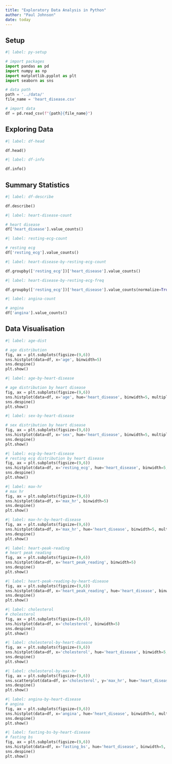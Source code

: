 ```yaml
---
title: "Exploratory Data Analysis in Python"
author: "Paul Johnson"
date: today
---
```


## Setup

```python
#| label: py-setup

# import packages
import pandas as pd
import numpy as np
import matplotlib.pyplot as plt
import seaborn as sns

# data path
path = '../data/'
file_name = 'heart_disease.csv'

# import data
df = pd.read_csv(f"{path}{file_name}")

```

## Exploring Data

```python
#| label: df-head

df.head()

```

```python
#| label: df-info

df.info()

```

## Summary Statistics

```python
#| label: df-describe

df.describe()

```

```python
#| label: heart-disease-count

# heart disease
df['heart_disease'].value_counts()

```

```python
#| label: resting-ecg-count

# resting ecg
df['resting_ecg'].value_counts()

```

```python
#| label: heart-disease-by-resting-ecg-count

df.groupby(['resting_ecg'])['heart_disease'].value_counts()

```

```python
#| label: heart-disease-by-resting-ecg-freq

df.groupby(['resting_ecg'])['heart_disease'].value_counts(normalize=True).round(3)

```

```python
#| label: angina-count

# angina
df['angina'].value_counts()

```

## Data Visualisation

```python
#| label: age-dist

# age distribution
fig, ax = plt.subplots(figsize=(9,6))
sns.histplot(data=df, x='age', binwidth=5)
sns.despine()
plt.show()

```

```python
#| label: age-by-heart-disease

# age distribution by heart disease
fig, ax = plt.subplots(figsize=(9,6))
sns.histplot(data=df, x='age', hue='heart_disease', binwidth=5, multiple='dodge')
sns.despine()
plt.show()

```

```python
#| label: sex-by-heart-disease

# sex distribution by heart disease
fig, ax = plt.subplots(figsize=(9,6))
sns.histplot(data=df, x='sex', hue='heart_disease', binwidth=5, multiple='dodge')
sns.despine()
plt.show()
```

```python
#| label: ecg-by-heart-disease
# resting ecg distribution by heart disease
fig, ax = plt.subplots(figsize=(9,6))
sns.histplot(data=df, x='resting_ecg', hue='heart_disease', binwidth=5, multiple='dodge')
sns.despine()
plt.show()
```

```python
#| label: max-hr
# max hr
fig, ax = plt.subplots(figsize=(9,6))
sns.histplot(data=df, x='max_hr', binwidth=5)
sns.despine()
plt.show()
```

```python
#| label: max-hr-by-heart-disease
fig, ax = plt.subplots(figsize=(9,6))
sns.histplot(data=df, x='max_hr', hue='heart_disease', binwidth=5, multiple='dodge')
sns.despine()
plt.show()
```

```python
#| label: heart-peak-reading
# heart peak reading
fig, ax = plt.subplots(figsize=(9,6))
sns.histplot(data=df, x='heart_peak_reading', binwidth=5)
sns.despine()
plt.show()
```

```python
#| label: heart-peak-reading-by-heart-disease
fig, ax = plt.subplots(figsize=(9,6))
sns.histplot(data=df, x='heart_peak_reading', hue='heart_disease', binwidth=5, multiple='dodge')
sns.despine()
plt.show()
```

```python
#| label: cholesterol
# cholesterol  
fig, ax = plt.subplots(figsize=(9,6))
sns.histplot(data=df, x='cholesterol', binwidth=5)
sns.despine()
plt.show()
```

```python
#| label: cholesterol-by-heart-disease
fig, ax = plt.subplots(figsize=(9,6))
sns.histplot(data=df, x='cholesterol', hue='heart_disease', binwidth=5, multiple='dodge')
sns.despine()
plt.show()
```

```python
#| label: cholesterol-by-max-hr
fig, ax = plt.subplots(figsize=(9,6))
sns.scatterplot(data=df, x='cholesterol', y='max_hr', hue='heart_disease')
sns.despine()
plt.show()
```

```python
#| label: angina-by-heart-disease
# angina
fig, ax = plt.subplots(figsize=(9,6))
sns.histplot(data=df, x='angina', hue='heart_disease', binwidth=5, multiple='dodge')
sns.despine()
plt.show()
```

```python
#| label: fasting-bs-by-heart-disease
# fasting bs
fig, ax = plt.subplots(figsize=(9,6))
sns.histplot(data=df, x='fasting_bs', hue='heart_disease', binwidth=5, multiple='dodge')
sns.despine()
plt.show()
```
